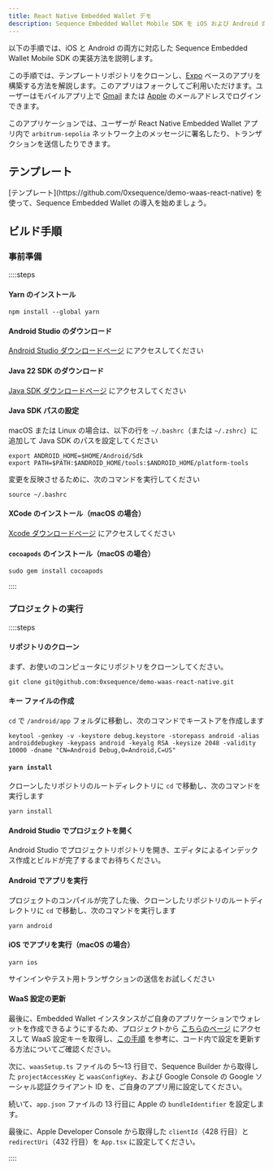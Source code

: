```yaml
---
title: React Native Embedded Wallet デモ
description: Sequence Embedded Wallet Mobile SDK を iOS および Android 向けの React Native アプリに統合する方法を説明します。
---
```


以下の手順では、iOS と Android の両方に対応した Sequence Embedded Wallet Mobile SDK の実装方法を説明します。

この手順では、テンプレートリポジトリをクローンし、[Expo](https://expo.dev/) ベースのアプリを構築する方法を解説します。このアプリはフォークしてご利用いただけます。ユーザーはモバイルアプリ上で [Gmail](https://console.cloud.google.com/) または [Apple](https://developer.apple.com/) のメールアドレスでログインできます。

このアプリケーションでは、ユーザーが React Native Embedded Wallet アプリ内で `arbitrum-sepolia` ネットワーク上のメッセージに署名したり、トランザクションを送信したりできます。

## テンプレート

<Note>
  [テンプレート](https://github.com/0xsequence/demo-waas-react-native) を使って、Sequence Embedded Wallet の導入を始めましょう。
</Note>

## ビルド手順

### 事前準備
::::steps

#### Yarn のインストール

```shell
npm install --global yarn
```

#### Android Studio のダウンロード
[Android Studio ダウンロードページ](https://developer.android.com/studio) にアクセスしてください

#### Java 22 SDK のダウンロード
[Java SDK ダウンロードページ](https://www.oracle.com/java/technologies/downloads/) にアクセスしてください

#### Java SDK パスの設定
macOS または Linux の場合は、以下の行を `~/.bashrc`（または `~/.zshrc`）に追加して Java SDK のパスを設定してください

```shell
export ANDROID_HOME=$HOME/Android/Sdk
export PATH=$PATH:$ANDROID_HOME/tools:$ANDROID_HOME/platform-tools
```

変更を反映させるために、次のコマンドを実行してください

```shell
source ~/.bashrc
```

#### XCode のインストール（macOS の場合）
[Xcode ダウンロードページ](https://developer.apple.com/xcode/) にアクセスしてください

#### `cocoapods` のインストール（macOS の場合）

```
sudo gem install cocoapods
```

::::

### プロジェクトの実行
::::steps

#### リポジトリのクローン
まず、お使いのコンピュータにリポジトリをクローンしてください。

```shell
git clone git@github.com:0xsequence/demo-waas-react-native.git
```

#### キー ファイルの作成
`cd` で `/android/app` フォルダに移動し、次のコマンドでキーストアを作成します

```
keytool -genkey -v -keystore debug.keystore -storepass android -alias androiddebugkey -keypass android -keyalg RSA -keysize 2048 -validity 10000 -dname "CN=Android Debug,O=Android,C=US"
```

#### `yarn install`
クローンしたリポジトリのルートディレクトリに `cd` で移動し、次のコマンドを実行します

```shell
yarn install
```

#### Android Studio でプロジェクトを開く
Android Studio でプロジェクトリポジトリを開き、エディタによるインデックス作成とビルドが完了するまでお待ちください。

#### Android でアプリを実行
プロジェクトのコンパイルが完了した後、クローンしたリポジトリのルートディレクトリに `cd` で移動し、次のコマンドを実行します

```shell
yarn android
```

#### iOS でアプリを実行（macOS の場合）

```shell
yarn ios 
```

サインインやテスト用トランザクションの送信をお試しください

#### WaaS 設定の更新
最後に、Embedded Wallet インスタンスがご自身のアプリケーションでウォレットを作成できるようにするため、プロジェクトから [こちらのページ](https://sequence.build/project/default/wallet/embedded-wallet) にアクセスして WaaS 設定キーを取得し、[この手順](/solutions/builder/embedded-wallet) を参考に、コード内で設定を更新する方法についてご確認ください。

次に、`waasSetup.ts` ファイルの 5～13 行目で、Sequence Builder から取得した `projectAccessKey` と `waasConfigKey`、および Google Console の Google ソーシャル認証クライアント ID を、ご自身のアプリ用に設定してください。

続いて、`app.json` ファイルの 13 行目に Apple の `bundleIdentifier` を設定します。

最後に、Apple Developer Console から取得した `clientId`（428 行目）と `redirectUri`（432 行目）を `App.tsx` に設定してください。

::::